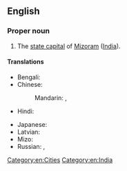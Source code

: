 ==English==
{{wikipedia}}

===Proper noun===
{{en-proper noun}}

# The [[state capital]] of [[Mizoram]] ([[India]]).

====Translations====
{{trans-top|capital of Mizoram, India}}
* Bengali: {{t|bn|আইজল}}
* Chinese:
*: Mandarin: {{t+|cmn|艾藻爾|sc=Hani}}, {{t+|cmn|艾藻尔|tr=Àizǎo'ěr|sc=Hani}}
* Hindi: {{t+|hi|आइज़ोल}}
{{trans-mid}}
* Japanese: {{t|ja|アイザウル|tr=Aizauru}}
* Latvian: {{t|lv|Āīzola|f}}
* Mizo: {{t-needed|lus}}
* Russian: {{t|ru|Аиджа́л|m}}, {{t|ru|Айза́ул|m}}
{{trans-bottom}}

[[Category:en:Cities]]
[[Category:en:India]]